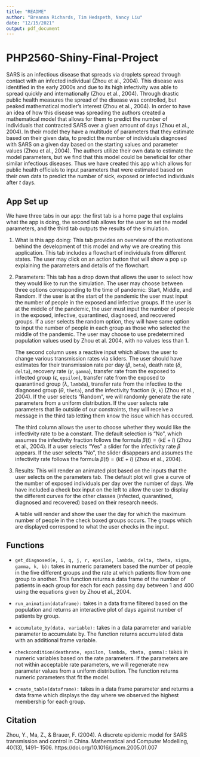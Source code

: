 ```yaml
---
title: "README"
author: "Breanna Richards, Tim Hedspeth, Nancy Liu"
date: "12/15/2021"
output: pdf_document
---
```


# PHP2560-Shiny-Final-Project

SARS is an infectious disease that spreads via droplets spread through contact with an infected individual (Zhou et al., 2004). This disease was identified in the early 2000s and due to its high infectivity was able to spread quickly and internationally (Zhou et al., 2004). Through drastic public health measures the spread of the disease was controlled, but peaked mathematical modler's interest (Zhou et al., 2004). In order to have an idea of how this disease was spreading the authors created a mathematical model that allows for them to predict the number of individuals that contracted SARS over a given amount of days (Zhou et al., 2004). In their model they have a multitude of parameters that they estimate based on their given data, to predict the number of individuals diagnosed with SARS on a given day based on the starting values and parameter values (Zhou et al., 2004). The authors utilize their own data to estimate the model parameters, but we find that this model could be beneficial for other similar infectious diseases. Thus we have created this app which allows for public health officials to input parameters that were estimated based on their own data to predict the number of sick, exposed or infected individuals after $t$ days. 

## App Set up

We have three tabs in our app: the first tab is a home page that explains what the app is doing, the second tab allows for the user to set the model parameters, and the third tab outputs the results of the simulation. 

1. What is this app doing: This tab provides an  overview of the motivations behind the development of this model and why we are creating this application. This tab includes a flowchart of individuals from different states. The user may click on an action button that will show a pop up explaining the parameters and details of the flowchart.

2. Parameters: This tab has a drop down that allows the user to select how they would like to run the simulation. The user may choose between three options corresponding to the time of pandemic: Start, Middle, and Random. If the user is at the start of the pandemic the user must input the number of people in the exposed and infective groups. If the user is at the middle of the pandemic, the user must input the number of people in the exposed, infective, quarantined, diagnosed, and recovered groups. If a user selects the random option, they will have same option to input the number of people in each group as those who selected the middle of the pandemic. The user may choose to use predetermined population values used by Zhou et al. 2004, with no values less than 1.

    The second column uses a reactive input which allows the user to change various transmission rates via sliders. The user should have estimates for their transmission rate per day ($\beta$, `beta`), death rate ($\delta$, `delta`), recovery rate ($\gamma$, `gamma`), transfer rate from the exposed to infected group ($\epsilon$, `epsilon`), transfer rate from the exposed to quarantined group ($\lambda$, `lambda`), transfer rate from the infective to the diagnosed group ($\theta$, `theta`), and the infectivity fraction ($k$, `k`) (Zhou et al., 2004). If the user selects "Random", we will randomly generate the rate parameters from a uniform distribution. If the user selects rate parameters that lie outside of our constraints, they will receive a message in the third tab letting them know the issue which has occured.
    
    The third column allows the user to choose whether they would like the infectivity rate to be a constant. The default selection is "No", which assumes the infectivity fraction follows the formula $\beta(t) = (kE + I)$ (Zhou et al., 2004). If a user selects "Yes" a slider for the infectivity rate $\beta$ appears. If the user selects "No", the slider disappears and assumes the infectivity rate follows the formula $\beta(t) = (kE + I)$ (Zhou et al., 2004).

3. Results: This will render an animated plot based on the inputs that the user selects on the parameters tab. The default plot will give a curve of the number of exposed individuals per day over the number of days. We have included a check box input on the left to allow the user to display the different curves for the other classes (infected, quarantined, diagnosed and recovered) based on their research needs.

    A table will render and show the user the day for which the maximum number of people in the check boxed groups occurs. The groups which are displayed correspond to what the user checks in the input.


## Functions

- `get_diagnosed(e, i, q, j, r, epsilon, lambda, delta, theta, sigma, gamma, k, b):` takes in numeric parameters based the number of people in the five different groups and the rate at which patients flow from one group to another. This function returns a data frame of the number of patients in each group for each for each passing day between 1 and 400 using the equations given by Zhou et al., 2004.

- `run_animation(dataframe):` takes in a data frame filtered based on the population and returns an interactive plot of days against number of patients by group.

- `accumulate_by(data, variable):` takes in a data parameter and variable parameter to accumulate by. The function returns accumulated data with an additional frame variable.

- `checkcondition(deathrate, epsilon, lambda, theta, gamma):` takes in numeric variables based on the rate parameters. If the parameters are not within acceptable rate parameters, we will regenerate new parameter values from a uniform distribution. The function returns numeric parameters that fit the model.

- `create_table(dataframe):` takes in a data frame parameter and returns a data frame which displays the day where we observed the highest membership for each group.

## Citation 
Zhou, Y., Ma, Z., & Brauer, F. (2004). A discrete epidemic model for SARS transmission and control in China. Mathematical and Computer Modelling, 40(13), 1491–         1506. https://doi.org/10.1016/j.mcm.2005.01.007

